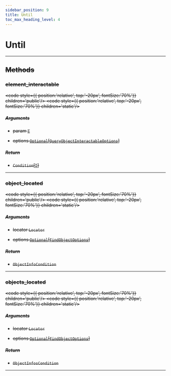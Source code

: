 ```yaml
---
sidebar_position: 9
title: Until
toc_max_heading_level: 4
---
```


# Until <s generated />

<hr class="solid" />  <s generated />

## Methods <s generated />

### element_interactable <s generated />

<s childtag /> <code style={{ position:'relative', top:'-20px', fontSize:'70%'}} children='public'/> <code style={{ position:'relative', top:'-20px', fontSize:'70%'}} children='static'/> <s generated />

##### Arguments <s generated />

- param [`T`]( https://docs.python.org/3.9/library/typing.html?highlight=optional#typing.TypeVar) <s generated />

- options [`Optional`]( https://docs.python.org/3.9/library/typing.html?highlight=optional#typing.Optional)[[`QueryObjectInteractableOptions`]( query-object-interactable-options)] <s generated />

##### Return <s generated />

- `Condition`[[`T`]( https://docs.python.org/3.9/library/typing.html?highlight=optional#typing.TypeVar)] <s generated />

<hr class="solid" />  <s generated />

### object_located <s generated />

<s childtag /> <code style={{ position:'relative', top:'-20px', fontSize:'70%'}} children='public'/> <code style={{ position:'relative', top:'-20px', fontSize:'70%'}} children='static'/> <s generated />

##### Arguments <s generated />

- locator `Locator` <s generated />

- options [`Optional`]( https://docs.python.org/3.9/library/typing.html?highlight=optional#typing.Optional)[[`FindObjectOptions`]( find-object-options)] <s generated />

##### Return <s generated />

- `ObjectInfoCondition` <s generated />

<hr class="solid" />  <s generated />

### objects_located <s generated />

<s childtag /> <code style={{ position:'relative', top:'-20px', fontSize:'70%'}} children='public'/> <code style={{ position:'relative', top:'-20px', fontSize:'70%'}} children='static'/> <s generated />

##### Arguments <s generated />

- locator `Locator` <s generated />

- options [`Optional`]( https://docs.python.org/3.9/library/typing.html?highlight=optional#typing.Optional)[[`FindObjectOptions`]( find-object-options)] <s generated />

##### Return <s generated />

- `ObjectInfosCondition` <s generated />

<hr class="solid" />  <s generated />
